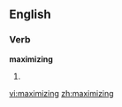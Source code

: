 
==English==

===Verb===
'''maximizing'''

# {{present participle of|[[maximize]]}}

[[vi:maximizing]]
[[zh:maximizing]]